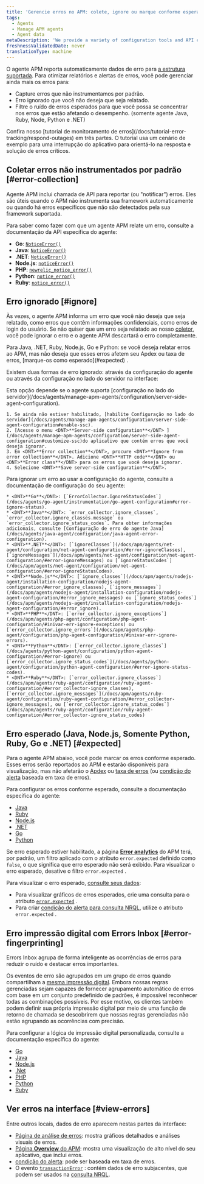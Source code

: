 ```yaml
---
title: 'Gerencie erros no APM: colete, ignore ou marque conforme esperado'
tags:
  - Agents
  - Manage APM agents
  - Agent data
metaDescription: 'We provide a variety of configuration tools and API calls to create, ignore, or mark errors as expected.'
freshnessValidatedDate: never
translationType: machine
---
```


O agente APM reporta automaticamente dados de erro para [a estrutura suportada](/docs/agents/manage-apm-agents/installation/compatibility-requirements). Para otimizar relatórios e alertas de erros, você pode gerenciar ainda mais os erros para:

* Capture erros que não instrumentamos por padrão.
* Erro ignorado que você não deseja que seja relatado.
* Filtre o ruído de erros esperados para que você possa se concentrar nos erros que estão afetando o desempenho. (somente agente Java, Ruby, Node, Python e .NET)

<Callout variant="tip">
  Confira nosso [tutorial de monitoramento de erros](/docs/tutorial-error-tracking/respond-outages) em três partes. O tutorial usa um cenário de exemplo para uma interrupção do aplicativo para orientá-lo na resposta e solução de erros críticos.
</Callout>

## Coletar erros não instrumentados por padrão [#error-collection]

Agente APM inclui chamada de API para reportar (ou &quot;notificar&quot;) erros. Eles são úteis quando o APM não instrumenta sua framework automaticamente ou quando há erros específicos que não são detectados pela sua framework suportada.

Para saber como fazer com que um agente APM relate um erro, consulte a documentação da API específica do agente:

* <DNT>**Go**</DNT>: [`NoticeError()`](https://github.com/newrelic/go-agent/blob/master/v3/newrelic/transaction.go)
* <DNT>**Java**</DNT>: [`NoticeError()`](http://newrelic.github.io/java-agent-api/javadoc/index.html?com/newrelic/api/agent/NewRelic.html)
* <DNT>**.NET**</DNT>: [`NoticeError()`](/docs/apm/agents/net-agent/net-agent-api/net-agent-api/#NoticeError)
* <DNT>**Node.js**</DNT>: [`noticeError()`](https://newrelic.github.io/node-newrelic/API.html#noticeError)
* <DNT>**PHP**</DNT>: [`newrelic_notice_error()`](/docs/agents/php-agent/php-agent-api/newrelic_notice_error)
* <DNT>**Python**</DNT>: [`notice_error()`](/docs/agents/python-agent/python-agent-api/noticeerror-python-agent-api/)
* <DNT>**Ruby**</DNT>: [`notice_error()`](https://www.rubydoc.info/gems/newrelic_rpm/NewRelic/Agent#notice_error-instance_method)

## Erro ignorado [#ignore]

Às vezes, o agente APM informa um erro que você não deseja que seja relatado, como erros que contêm informações confidenciais, como erros de login do usuário. Se não quiser que um erro seja relatado ao nosso [coletor](/docs/accounts-partnerships/education/getting-started-new-relic/glossary#collector), você pode ignorar o erro e o agente APM descartará o erro completamente.

<Callout variant="tip">
  Para Java, .NET, Ruby, Node.js, Go e Python: se você deseja relatar erros ao APM, mas não deseja que esses erros afetem seu Apdex ou taxa de erros, [marque-os como esperado](#expected) .
</Callout>

Existem duas formas de erro ignorado: através da configuração do agente ou através da configuração no lado do servidor na interface:

<CollapserGroup>
  <Collapser id="ignore-server-side" title="Erro ignorado ao usar configuração no lado do servidor na interface">
    Esta opção depende se o agente suporta [configuração no lado do servidor](/docs/agents/manage-apm-agents/configuration/server-side-agent-configuration).

    1. Se ainda não estiver habilitado, [habilite Configuração no lado do servidor](/docs/agents/manage-apm-agents/configuration/server-side-agent-configuration#enable-ssc).
    2. [Acesse o menu <DNT>**Server-side configuration**</DNT> ](/docs/agents/manage-apm-agents/configuration/server-side-agent-configuration#customize-ssc)do aplicativo que contém erros que você deseja ignorar.
    3. Em <DNT>**Error collection**</DNT>, procure <DNT>**Ignore from error collection**</DNT>. Adicione <DNT>**HTTP code**</DNT> ou <DNT>**Error class**</DNT> para os erros que você deseja ignorar.
    4. Selecione <DNT>**Save server-side configuration**</DNT>.
  </Collapser>

  <Collapser id="ignore-agent-config" title="Erro ignorado ao usar a configuração do agente">
    Para ignorar um erro ao usar a configuração do agente, consulte a documentação de configuração do seu agente:

    * <DNT>**Go**</DNT>: [`ErrorCollector.IgnoreStatusCodes`](/docs/agents/go-agent/instrumentation/go-agent-configuration#error-ignore-status).
    * <DNT>**Java**</DNT>: `error_collector.ignore_classes`, `error_collector.ignore_classes.message` ou `error_collector.ignore_status_codes`. Para obter informações adicionais, consulte [Configuração de erro do agente Java](/docs/agents/java-agent/configuration/java-agent-error-configuration).
    * <DNT>**.NET**</DNT>: [`ignoreClasses`](/docs/apm/agents/net-agent/configuration/net-agent-configuration/#error-ignoreClasses), [`ignoreMessages`](/docs/apm/agents/net-agent/configuration/net-agent-configuration/#error-ignoreMessages) ou [`ignoreStatusCodes`](/docs/apm/agents/net-agent/configuration/net-agent-configuration/#error-ignoreStatusCodes).
    * <DNT>**Node.js**</DNT>: [`ignore_classes`](/docs/apm/agents/nodejs-agent/installation-configuration/nodejs-agent-configuration/#error_ignore_classes), [`ignore_messages`](/docs/apm/agents/nodejs-agent/installation-configuration/nodejs-agent-configuration/#error_ignore_messages) ou [`ignore_status_codes`](/docs/apm/agents/nodejs-agent/installation-configuration/nodejs-agent-configuration/#error_ignore).
    * <DNT>**PHP**</DNT>: [`error_collector.ignore_exceptions`](/docs/apm/agents/php-agent/configuration/php-agent-configuration/#inivar-err-ignore-exceptions) ou [`error_collector.ignore_errors`](/docs/apm/agents/php-agent/configuration/php-agent-configuration/#inivar-err-ignore-errors).
    * <DNT>**Python**</DNT>: [`error_collector.ignore_classes`](/docs/agents/python-agent/configuration/python-agent-configuration/#error-ignore) ou [`error_collector.ignore_status_codes`](/docs/agents/python-agent/configuration/python-agent-configuration/#error-ignore-status-codes).
    * <DNT>**Ruby**</DNT>: [`error_collector.ignore_classes`](/docs/apm/agents/ruby-agent/configuration/ruby-agent-configuration/#error_collector-ignore_classes),[`error_collector.ignore_messages`](/docs/apm/agents/ruby-agent/configuration/ruby-agent-configuration/#error_collector-ignore_messages), ou [`error_collector.ignore_status_codes`](/docs/apm/agents/ruby-agent/configuration/ruby-agent-configuration/#error_collector-ignore_status_codes)
  </Collapser>
</CollapserGroup>

## Erro esperado (Java, Node.js, Somente Python, Ruby, Go e .NET) [#expected]

Para o agente APM abaixo, você pode marcar os erros conforme esperado. Esses erros serão reportados ao APM e estarão disponíveis para visualização, mas não afetarão o [Apdex](/docs/apm/new-relic-apm/apdex/apdex-measuring-user-satisfaction) ou [taxa de erros](/docs/apm/applications-menu/error-analytics/error-analytics-explore-events-behind-errors) (ou [condição do alerta](/docs/alerts/new-relic-alerts/defining-conditions/define-alert-conditions) baseada em taxa de erros).

Para configurar os erros conforme esperado, consulte a documentação específica do agente:

* [Java](/docs/agents/java-agent/configuration/java-agent-error-configuration)
* [Ruby](/docs/agents/ruby-agent/configuration/ruby-agent-configuration/#error-collector)
* [Node.js](/docs/apm/agents/nodejs-agent/installation-configuration/nodejs-agent-configuration/#error_config)
* [.NET](/docs/apm/agents/net-agent/configuration/net-agent-configuration/#error_collector)
* [Go](/docs/apm/agents/go-agent/configuration/go-agent-configuration/#error-collector)
* [Python](/docs/agents/python-agent/configuration/python-agent-configuration/#error-collector-settings)

Se erro esperado estiver habilitado, a página [<DNT>**Error analytics**</DNT>](/docs/apm/applications-menu/error-analytics/error-analytics-explore-events-behind-errors) do APM terá, por padrão, um filtro aplicado com o atributo `error.expected` definido como `false`, o que significa que erro esperado não será exibido. Para visualizar o erro esperado, desative o filtro `error.expected` .

Para visualizar o erro esperado, [consulte seus dados](/docs/using-new-relic/data/understand-data/query-new-relic-data):

* Para visualizar gráficos de erros esperados, crie uma consulta para o atributo [`error.expected`](/docs/insights/insights-data-sources/default-events-attributes/apm-default-event-attributes#transerror-expected) .
* Para criar [condição do alerta para consulta NRQL](/docs/alerts/new-relic-alerts/defining-conditions/create-alert-conditions-nrql-queries), utilize o atributo `error.expected` .

## Erro impressão digital com Errors Inbox [#error-fingerprinting]

Errors Inbox agrupa de forma inteligente as ocorrências de erros para reduzir o ruído e destacar erros importantes.

Os eventos de erro são agrupados em um grupo de erros quando compartilham a [mesma impressão digital](/docs/errors-inbox/errors-inbox/#how-groups-work). Embora nossas regras gerenciadas sejam capazes de fornecer agrupamento automático de erros com base em um conjunto predefinido de padrões, é impossível reconhecer todas as combinações possíveis. Por esse motivo, os clientes também podem definir sua própria impressão digital por meio de uma função de retorno de chamada se descobrirem que nossas regras gerenciadas não estão agrupando as ocorrências com precisão.

Para configurar a lógica de impressão digital personalizada, consulte a documentação específica do agente:

* [Go](/docs/apm/agents/go-agent/api-guides/guide-using-go-agent-api/#error-fingerprinting)
* [Java](/docs/apm/agents/java-agent/api-guides/java-agent-api-register-error-group-callback-to-set-fingerprint)
* [Node.js](/docs/apm/agents/nodejs-agent/api-guides/guide-using-nodejs-agent-api/#errors)
* [.Net](/docs/apm/agents/net-agent/net-agent-api/seterrorgroupcallback-net-agent-api)
* [PHP](/docs/apm/agents/php-agent/php-agent-api/newrelic_set_error_group_callback)
* [Python](/docs/apm/agents/python-agent/python-agent-api/seterrrorgroupcallback-python-agent-api)
* [Ruby](/docs/apm/agents/ruby-agent/api-guides/sending-handled-errors-new-relic/#error-fingerprinting)

## Ver erros na interface [#view-errors]

Entre outros locais, dados de erro aparecem nestas partes da interface:

* [Página de análise de erros](/docs/apm/applications-menu/error-analytics/introduction-error-analytics): mostra gráficos detalhados e análises visuais de erros.
* [Página <DNT>**Overview**</DNT> do APM](/docs/apm/applications-menu/monitoring/apm-overview-page): mostra uma visualização de alto nível do seu aplicativo, que inclui erros.
* [condição do alerta](/docs/alerts/new-relic-alerts/defining-conditions/define-alert-conditions): pode ser baseada em taxa de erros.
* O evento [`transactionError`](/docs/insights/insights-data-sources/default-events-attributes/apm-default-event-attributes#transactionerror-event) : contém dados de erro subjacentes, que podem ser usados na [consulta NRQL](/docs/insights/nrql-new-relic-query-language/using-nrql/introduction-nrql).